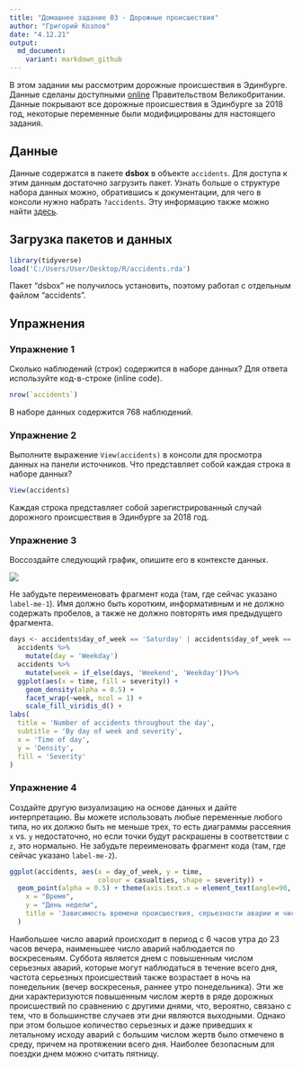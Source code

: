 ```yaml
---
title: "Домашнее задание 03 - Дорожные происшествия"
author: "Григорий Козлов"
date: "4.12.21"
output: 
  md_document:
    variant: markdown_github
---
```


В этом задании мы рассмотрим дорожные происшествия в Эдинбурге.
Данные сделаны доступными [online](https://data.gov.uk/dataset/cb7ae6f0-4be6-4935-9277-47e5ce24a11f/road-safety-data/datafile/36f1658e-b709-47e7-9f56-cca7aefeb8fe/preview) Правительством Великобритании.
Данные покрывают все дорожные происшествия в Эдинбурге за 2018 год, некоторые переменные были модифицированы для настоящего задания.

## Данные

Данные содержатся в пакете **dsbox** в объекте `accidents`.
Для доступа к этим данным достаточно загрузить пакет.
Узнать больше о структуре набора данных можно, обратившись к документации, для чего в консоли нужно набрать `?accidents`.
Эту информацию также можно найти [здесь](https://rstudio-education.github.io/dsbox/reference/accidents.html).


## Загрузка пакетов и данных

```r
library(tidyverse)
load('C:/Users/User/Desktop/R/accidents.rda')
```
Пакет "dsbox" не получилось установить, поэтому работал с отдельным файлом "accidents".

## Упражнения

### Упражнение 1

Сколько наблюдений (строк) содержится в наборе данных? Для ответа используйте код-в-строке (inline code).

```r
nrow(`accidents`)
```
В наборе данных содержится 768 наблюдений.


### Упражнение 2

Выполните выражение `View(accidents)` в консоли для просмотра данных на панели источников. Что представляет собой каждая строка в наборе данных?

```r
View(accidents)
```

Каждая строка представляет собой зарегистрированный случай дорожного происшествия в Эдинбурге за 2018 год.

### Упражнение 3

Воссоздайте следующий график, опишите его в контексте данных. 

![](accidents-task.png)

Не забудьте переименовать фрагмент кода (там, где сейчас указано `label-me-1`). Имя должно быть коротким, информативным и не должно содержать пробелов, а также не должно повторять имя предыдущего фрагмента.

```r
days <- accidents$day_of_week == 'Saturday' | accidents$day_of_week == 'Sunday'
  accidents %>%
    mutate(day = 'Weekday')
  accidents %>%
    mutate(week = if_else(days, 'Weekend', 'Weekday'))%>%
  ggplot(aes(x = time, fill = severity)) + 
    geom_density(alpha = 0.5) +
    facet_wrap(~week, ncol = 1) +
    scale_fill_viridis_d() +
labs(
  title = 'Number of accidents throughout the day',
  subtitle = 'By day of week and severity',
  x = 'Time of day',
  y = 'Density',
  fill = 'Severity'
)
```

### Упражнение 4

Создайте другую визуализацию на основе данных и дайте интерпретацию. Вы можете использовать любые переменные любого типа, но их должно быть не меньше трех, то есть диаграммы рассеяния `x` vs. `y` недостаточно, но если точки будут раскрашены в соответствии с `z`, это нормально. Не забудьте переименовать фрагмент кода (там, где сейчас указано `label-me-2`).


```r
ggplot(accidents, aes(x = day_of_week, y = time, 
                      colour = casualties, shape = severity)) +
  geom_point(alpha = 0.5) + theme(axis.text.x = element_text(angle=90, hjust=1))+ labs(
    x = "Время",
    y = "День недели",
    title = 'Зависимость времени происшествия, серьезности аварии и числа жертв от дня недели'
  )
```
Наибольшее число аварий происходит в период с 6 часов утра до 23 часов вечера, наименьшее число аварий наблюдается по воскресеньям. Суббота является днем с повышенным числом серьезных аварий, которые могут наблюдаться в течение всего дня, частота серьезных происшествий также возрастает в ночь на понедельник (вечер воскресенья, раннее утро понедельника). Эти же дни характеризуются повышенным числом жертв в ряде дорожных происшествий по сравнению с другими днями, что, вероятно, связано с тем, что в большинстве случаев эти дни являются выходными. Однако при этом большое количество серьезных и даже приведших к летальному исходу аварий с большим числом жертв было отмечено в среду, причем на протяжении всего дня. Наиболее безопасным для поездки днем можно считать пятницу.